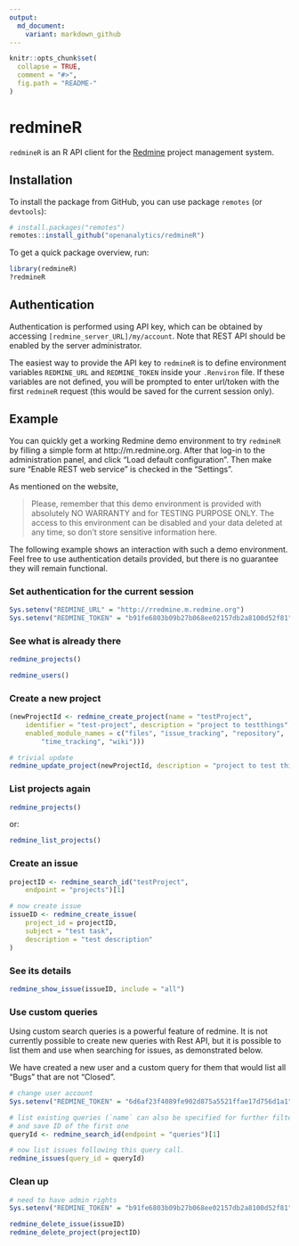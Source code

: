 ```yaml
---
output:
  md_document:
    variant: markdown_github
---
```


<!-- README.md is generated from README.Rmd. Please edit that file -->

```r
knitr::opts_chunk$set(
  collapse = TRUE,
  comment = "#>",
  fig.path = "README-"
)
```

# redmineR

`redmineR` is an R API client for the [Redmine](http://www.redmine.org) project
management system.

## Installation

To install the package from GitHub, you can use package `remotes` (or
`devtools`):

```r
# install.packages("remotes")
remotes::install_github("openanalytics/redmineR")
```

To get a quick package overview, run:
```r
library(redmineR)
?redmineR
```

## Authentication

Authentication is performed using API key, which can be obtained by accessing
`[redmine_server_URL]/my/account`. Note that REST API should be enabled by
the server administrator. 

The easiest way to provide the API key to `redmineR` is to define environment
variables `REDMINE_URL` and `REDMINE_TOKEN` inside your `.Renviron` file. If
these variables are not defined, you will be prompted to enter url/token with
the first `redmineR` request (this would be saved for the current session
only). 

## Example

You can quickly get a working Redmine demo environment to try `redmineR`
by filling a simple form at http://m.redmine.org.
After that log-in to the administration panel, and click "Load default
configuration". Then make sure "Enable REST web service" is checked in the
"Settings".

As mentioned on the website,

> Please, remember that this demo environment is provided with absolutely NO
WARRANTY and for TESTING PURPOSE ONLY. The access to this environment can be
disabled and your data deleted at any time, so don't store sensitive information
here. 

The following example shows an interaction with such a demo environment.
Feel free to use authentication details provided, but there is no guarantee they
will remain functional.

### Set authentication for the current session  

```r
Sys.setenv("REDMINE_URL" = "http://rredmine.m.redmine.org")
Sys.setenv("REDMINE_TOKEN" = "b91fe6803b09b27b068ee02157db2a8100d52f81")
```

### See what is already there
```r
redmine_projects()

redmine_users()
```

### Create a new project
```r
(newProjectId <- redmine_create_project(name = "testProject",
    identifier = "test-project", description = "project to testthings",
    enabled_module_names = c("files", "issue_tracking", "repository", 
        "time_tracking", "wiki")))

# trivial update
redmine_update_project(newProjectId, description = "project to test things")
```

### List projects again
```r
redmine_projects()
```

or:
```r
redmine_list_projects()
```

### Create an issue
```r
projectID <- redmine_search_id("testProject", 
    endpoint = "projects")[1]

# now create issue
issueID <- redmine_create_issue(
    project_id = projectID, 
    subject = "test task", 
    description = "test description"
)
```

### See its details
```r
redmine_show_issue(issueID, include = "all")
```

### Use custom queries

Using custom search queries is a powerful feature of redmine. It is not
currently possible to create new queries with Rest API, but it is possible to
list them and use when searching for issues, as demonstrated below.

We have created a new user and a custom query for them that would list all
"Bugs" that are not "Closed".


```r
# change user account
Sys.setenv("REDMINE_TOKEN" = "6d6af23f4089fe902d875a5521ffae17d756d1a1")

# list existing queries (`name` can also be specified for further filtering),
# and save ID of the first one
queryId <- redmine_search_id(endpoint = "queries")[1] 

# now list issues following this query call.
redmine_issues(query_id = queryId)
```

### Clean up
```r
# need to have admin rights
Sys.setenv("REDMINE_TOKEN" = "b91fe6803b09b27b068ee02157db2a8100d52f81")

redmine_delete_issue(issueID)
redmine_delete_project(projectID)
```

